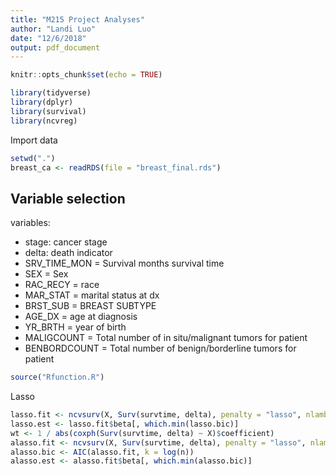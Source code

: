 ```yaml
---
title: "M215 Project Analyses"
author: "Landi Luo"
date: "12/6/2018"
output: pdf_document
---
```


```r
knitr::opts_chunk$set(echo = TRUE)
```

```r
library(tidyverse)
library(dplyr)
library(survival)
library(ncvreg)
```

Import data
```r
setwd(".")
breast_ca <- readRDS(file = "breast_final.rds")
```


## Variable selection

variables:

- stage: cancer stage
- delta: death indicator
- SRV_TIME_MON = Survival months survival time
- SEX = Sex
- RAC_RECY = race
- MAR_STAT = marital status at dx
- BRST_SUB = BREAST SUBTYPE
- AGE_DX = age at diagnosis
- YR_BRTH = year of birth
- MALIGCOUNT = Total number of in situ/malignant tumors for patient       
- BENBORDCOUNT = Total number of benign/borderline tumors for patient

```r
source("Rfunction.R")
```

Lasso
```r
lasso.fit <- ncvsurv(X, Surv(survtime, delta), penalty = "lasso", nlambda = 25) lasso.bic <- AIC(lasso.fit, k = log(n))
lasso.est <- lasso.fit$beta[, which.min(lasso.bic)]
wt <- 1 / abs(coxph(Surv(survtime, delta) ~ X)$coefficient)
alasso.fit <- ncvsurv(X, Surv(survtime, delta), penalty = "lasso", nlambda = 25, penalty.factor = wt)
alasso.bic <- AIC(alasso.fit, k = log(n))
alasso.est <- alasso.fit$beta[, which.min(alasso.bic)]
```